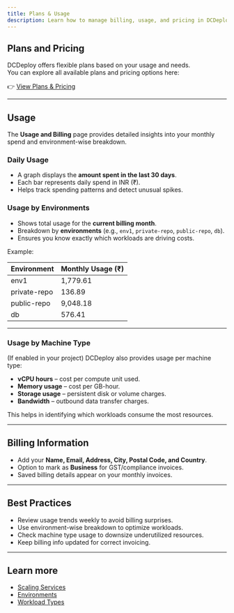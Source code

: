 ```yaml
---
title: Plans & Usage
description: Learn how to manage billing, usage, and pricing in DCDeploy. Understand how costs are calculated, view usage by environment, and update billing details.
---
```


## Plans and Pricing

DCDeploy offers flexible plans based on your usage and needs.  
You can explore all available plans and pricing options here:  

👉 [View Plans & Pricing](https://DCDeploy.com/pricing)

---

## Usage

The **Usage and Billing** page provides detailed insights into your monthly spend and environment-wise breakdown.  

### Daily Usage

- A graph displays the **amount spent in the last 30 days**.  
- Each bar represents daily spend in INR (₹).  
- Helps track spending patterns and detect unusual spikes.  

### Usage by Environments

- Shows total usage for the **current billing month**.  
- Breakdown by **environments** (e.g., `env1`, `private-repo`, `public-repo`, `db`).  
- Ensures you know exactly which workloads are driving costs.  

Example:

| Environment   | Monthly Usage (₹) |
|---------------|--------------------|
| env1          | 1,779.61           |
| private-repo  | 136.89             |
| public-repo   | 9,048.18           |
| db            | 576.41             |

---

### Usage by Machine Type

(If enabled in your project) DCDeploy also provides usage per machine type:  

- **vCPU hours** – cost per compute unit used.  
- **Memory usage** – cost per GB-hour.  
- **Storage usage** – persistent disk or volume charges.  
- **Bandwidth** – outbound data transfer charges.  

This helps in identifying which workloads consume the most resources.  

---

## Billing Information

- Add your **Name, Email, Address, City, Postal Code, and Country**.  
- Option to mark as **Business** for GST/compliance invoices.  
- Saved billing details appear on your monthly invoices.  

---

## Best Practices

-  Review usage trends weekly to avoid billing surprises.  
-  Use environment-wise breakdown to optimize workloads.  
-  Check machine type usage to downsize underutilized resources.  
-  Keep billing info updated for correct invoicing.  

---

## Learn more

- [Scaling Services](./scaling)  
- [Environments](./environments)  
- [Workload Types](./workload-types)  
